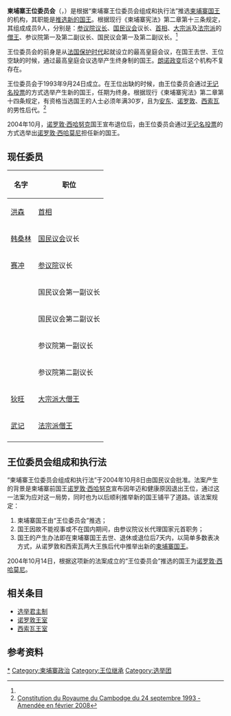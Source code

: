 {{noteTA
|1=zh-cn:西哈努克;zh-tw:施亞努;zh-hk:施漢諾;zh-sg:西哈诺;
|2=zh-hans:朗诺;zh-hk:朗諾;zh-tw:龍諾;
}}
{{柬埔寨政治}}
'''柬埔寨王位委员会'''（{{lang-km|ក្រុមប្រឹក្សារាជបល្ល័ង្ក}}，{{lang-fr|Conseil royal du trône du Cambodge}}）是根据“柬埔寨王位委员会组成和执行法”推选[[柬埔寨|柬埔寨]][[柬埔寨君主列表|国王]]的机构，其职能是[[选举君主制|推选新的国王]]。根据现行《柬埔寨宪法》第二章第十三条规定，其组成成员9人，分别是：[[柬埔寨参议院|参议院]][[议长|议长]]、[[柬埔寨国民议会|国民议会]]议长、[[柬埔寨首相|首相]]、[[大宗派|大宗派]]及[[法相應派|法宗派]]的[[柬埔寨僧王|僧王]]、参议院第一及第二副议长、国民议会第一及第二副议长。<ref name="Constitution"/>

王位委员会的前身是从[[柬埔寨保护国|法国保护时代]]起就设立的最高皇庭会议，在国王去世、王位空缺的时候，通过最高皇庭会议选举产生终身制的国王。[[朗诺政变|朗诺政变]]后这个机构不复存在。

王位委员会于1993年9月24日成立。在王位出缺的时候，由王位委员会通过[[无记名投票|无记名投票]]的方式选举产生新的国王，任期为终身。根据现行《柬埔寨宪法》第二章第十四条规定，有资格当选国王的人士必须年满30岁，且为[[安东_(19世纪柬埔寨王)|安东]]、[[诺罗敦|诺罗敦]]、[[西索瓦|西索瓦]]的男性后代。<ref name="Constitution">[[:fr:s:Constitution_du_Royaume_du_Cambodge_du_24_septembre_1993_-_Amendée_en_février_2008|Constitution du Royaume du Cambodge du 24 septembre 1993 - Amendée en février 2008]]</ref>

2004年10月，[[诺罗敦·西哈努克|诺罗敦·西哈努克]]国王宣布退位后，由王位委员会通过[[无记名投票|无记名投票]]的方式选举出[[诺罗敦·西哈莫尼|诺罗敦·西哈莫尼]]担任新的国王。

==现任委员==
{| class="wikitable sortable"
|-
!名字!!职位
|-
|[[洪森|洪森]] || [[柬埔寨首相|首相]]
|-
|[[韩桑林|韩桑林]] || [[柬埔寨国民议会|国民议会]]议长
|-
|[[赛冲|赛冲]] || [[柬埔寨参议院|参议院]]议长
|-
|{{link-en|尤霍格里|You Hockry}} || 国民议会第一副议长
|-
|{{link-en|阮涅|Nguon Nhel}} || 国民议会第二副议长
|-
|{{link-en|辛嘉|Sim Ka}} || 参议院第一副议长
|-
|{{link-en|迪翁 (柬埔寨)|Tep Ngorn|迪翁}} || 参议院第二副议长
|-
|[[狄旺|狄旺]] || [[大宗派|大宗派]][[柬埔寨僧王|大僧王]]
|-
|[[武记|武记]] || [[法相應派|法宗派]][[柬埔寨僧王|僧王]]
|-
|}


==王位委员会组成和执行法==
“柬埔寨王位委员会组成和执行法”于2004年10月8日由国民议会批准。法案产生的背景是柬埔寨前国王[[诺罗敦·西哈努克|诺罗敦·西哈努克]]宣布因年迈和健康原因退出王位，通过这一法案为应对这一局势，同时也为以后顺利推举新的国王铺平了道路。该法案规定：
#柬埔寨国王由“王位委员会”推选；
#国王因故不能视事或不在国内期间，由参议院议长代理国家元首职务；
#国王的产生办法即在柬埔寨国王去世、退休或退位后7天内，以简单多数表决方式，从诺罗敦和西索瓦两大王族后代中推举出新的[[柬埔寨国王|柬埔寨国王]]。

2004年10月14日，根据这项新的法案成立的“王位委员会”推选的国王为[[诺罗敦·西哈莫尼|诺罗敦·西哈莫尼]]。
==相关条目==
*[[选举君主制|选举君主制]]
*[[诺罗敦王室|诺罗敦王室]]
*[[西索瓦王室|西索瓦王室]]

==参考资料==
{{reflist}}

{{Current heirs of monarchies}}
[[Category:柬埔寨君主|*]]
[[Category:柬埔寨政治|Category:柬埔寨政治]]
[[Category:王位继承|Category:王位继承]]
[[Category:选举团|Category:选举团]]